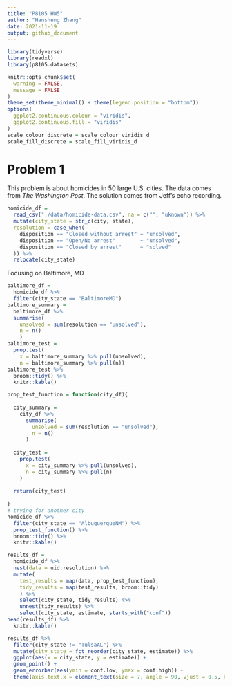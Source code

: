 ```yaml
---
title: "P8105 HW5"
author: "Hansheng Zhang"
date: 2021-11-19
output: github_document
---
```


```r
library(tidyverse)
library(readxl)
library(p8105.datasets)

knitr::opts_chunk$set(
  warning = FALSE,
  message = FALSE
)
theme_set(theme_minimal() + theme(legend.position = "bottom"))
options(
  ggplot2.continuous.colour = "viridis",
  ggplot2.continuous.fill = "viridis"
)
scale_colour_discrete = scale_colour_viridis_d
scale_fill_discrete = scale_fill_viridis_d
```

# Problem 1
This problem is about homicides in 50 large U.S. cities. The data comes from _The Washington Post_. The solution comes from Jeff's echo recording.

```r
homicide_df = 
  read_csv("./data/homicide-data.csv", na = c("", "uknown")) %>% 
  mutate(city_state = str_c(city, state),
  resolution = case_when(
    disposition == "Closed without arrest" ~ "unsolved",
    disposition == "Open/No arrest"        ~ "unsolved",
    disposition == "Closed by arrest"      ~ "solved"
  )) %>% 
  relocate(city_state)
```

Focusing on Baltimore, MD
```r
baltimore_df = 
  homicide_df %>% 
  filter(city_state == "BaltimoreMD")
baltimore_summary =
  baltimore_df %>% 
  summarise(
    unsolved = sum(resolution == "unsolved"),
    n = n()
    )
baltimore_test = 
  prop.test(
    x = baltimore_summary %>% pull(unsolved),
    n = baltimore_summary %>% pull(n))
baltimore_test %>% 
  broom::tidy() %>% 
  knitr::kable()
```


```r
prop_test_function = function(city_df){
  
  city_summary = 
    city_df %>% 
      summarise(
        unsolved = sum(resolution == "unsolved"),
        n = n()
      )
  
  city_test = 
    prop.test(
      x = city_summary %>% pull(unsolved),
      n = city_summary %>% pull(n)
    )
  
  return(city_test)
  
}
# trying for another city 
homicide_df %>% 
  filter(city_state == "AlbuquerqueNM") %>% 
  prop_test_function() %>% 
  broom::tidy() %>% 
  knitr::kable()
```


```r
results_df = 
  homicide_df %>%
  nest(data = uid:resolution) %>%
  mutate(
    test_results = map(data, prop_test_function),
    tidy_results = map(test_results, broom::tidy)
    ) %>% 
    select(city_state, tidy_results) %>% 
    unnest(tidy_results) %>% 
    select(city_state, estimate, starts_with("conf"))
head(results_df) %>% 
  knitr::kable()
```


```r
results_df %>% 
  filter(city_state != "TulsaAL") %>% 
  mutate(city_state = fct_reorder(city_state, estimate)) %>% 
  ggplot(aes(x = city_state, y = estimate)) +
  geom_point() +
  geom_errorbar(aes(ymin = conf.low, ymax = conf.high)) +  
  theme(axis.text.x = element_text(size = 7, angle = 90, vjust = 0.5, hjust = 1))
  
``` 

